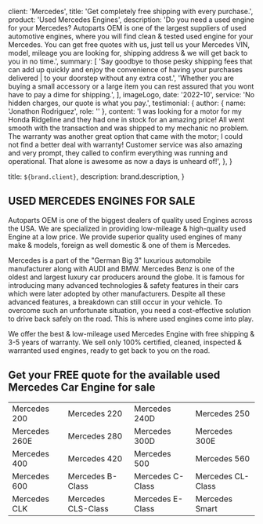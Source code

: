 
  client: 'Mercedes',
  title: 'Get completely free shipping with every purchase.',
  product: 'Used Mercedes Engines',
  description:
    'Do you need a used engine for your Mercedes? Autoparts OEM is one of the largest suppliers of used automotive engines, where you will find clean & tested used engine for your Mercedes. You can get free quotes with us, just tell us your Mercedes VIN, model, mileage you are looking for, shipping address & we will get back to you in no time.',
  summary: [
    'Say goodbye to those pesky shipping fees that can add up quickly and enjoy the convenience of having your purchases delivered | to your doorstep without any extra cost.',
    'Whether you are buying a small accessory or a large item you can rest assured that you wont have to pay a dime for shipping.',
  ],
  imageLogo,
  date: '2022-10',
  service: 'No hidden charges, our quote is what you pay.',
  testimonial: {
    author: { name: 'Jonathon Rodriguez', role: '' },
    content:
      'I was looking for a motor for my Honda Ridgeline and they had one in stock for an amazing price! All went smooth with the transaction and was shipped to my mechanic no problem. The warranty was another great option that came with the motor; I could not find a better deal with warranty! Customer service was also amazing and very prompt, they called to confirm everything was running and operational. That alone is awesome as now a days is unheard of!',
  },
}

  title: `${brand.client}`,
  description: brand.description,
}

## USED MERCEDES ENGINES FOR SALE

Autoparts OEM is one of the biggest dealers of quality used Engines across the USA. We are specialized in providing low-mileage & high-quality used Engine at a low price. We provide superior quality used engines of many make & models, foreign as well domestic & one of them is Mercedes.

Mercedes is a part of the "German Big 3" luxurious automobile manufacturer along with AUDI and BMW. Mercedes Benz is one of the oldest and largest luxury car producers around the globe. It is famous for introducing many advanced technologies & safety features in their cars which were later adopted by other manufacturers. Despite all these advanced features, a breakdown can still occur in your vehicle. To overcome such an unfortunate situation, you need a cost-effective solution to drive back safely on the road. This is where used engines come into play.

We offer the best & low-mileage used Mercedes Engine with free shipping & 3-5 years of warranty. We sell only 100% certified, cleaned, inspected & warranted used engines, ready to get back to you on the road.

## Get your FREE quote for the available used Mercedes Car Engine for sale

|               |                    |                  |                   |
| ------------- | ------------------ | ---------------- | ----------------- |
| Mercedes 200  | Mercedes 220       | Mercedes 240D    | Mercedes 250      |
| Mercedes 260E | Mercedes 280       | Mercedes 300D    | Mercedes 300E     |
| Mercedes 400  | Mercedes 420       | Mercedes 500     | Mercedes 560      |
| Mercedes 600  | Mercedes B-Class   | Mercedes C-Class | Mercedes CL-Class |
| Mercedes CLK  | Mercedes CLS-Class | Mercedes E-Class | Mercedes Smart    |
